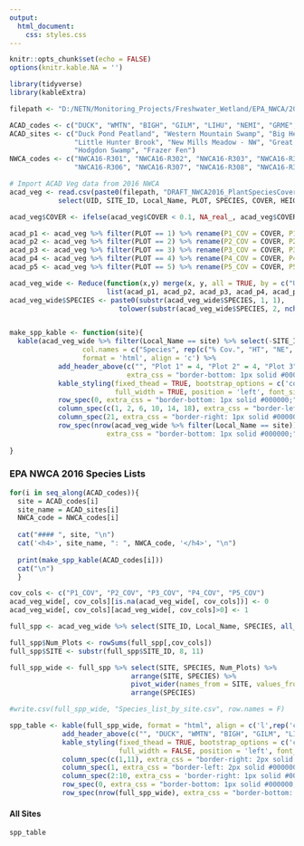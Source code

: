 ```yaml
---
output: 
  html_document:
    css: styles.css
---
```


```r
knitr::opts_chunk$set(echo = FALSE)
options(knitr.kable.NA = '')
```

```r
library(tidyverse)
library(kableExtra)

filepath <- "D:/NETN/Monitoring_Projects/Freshwater_Wetland/EPA_NWCA/2016_Data/2021_release/ACAD_only/"

ACAD_codes <- c("DUCK", "WMTN", "BIGH", "GILM", "LIHU", "NEMI", "GRME", "HEBR", "HODG", "FRAZ")
ACAD_sites <- c("Duck Pond Peatland", "Western Mountain Swamp", "Big Heath", "Gilmore Meadow",
                "Little Hunter Brook", "New Mills Meadow - NW", "Great Meadow (IAH)", "Heath Brook",
                "Hodgdon Swamp", "Frazer Fen")
NWCA_codes <- c("NWCA16-R301", "NWCA16-R302", "NWCA16-R303", "NWCA16-R304", "NWCA16-R305",
                "NWCA16-R306", "NWCA16-R307", "NWCA16-R308", "NWCA16-R309", "NWCA16-R310")

# Import ACAD Veg data from 2016 NWCA
acad_veg <- read.csv(paste0(filepath, "DRAFT_NWCA2016_PlantSpeciesCoverHeight_20200416_ACAD.csv")) %>%
            select(UID, SITE_ID, Local_Name, PLOT, SPECIES, COVER, HEIGHT, NE, SW)

acad_veg$COVER <- ifelse(acad_veg$COVER < 0.1, NA_real_, acad_veg$COVER)

acad_p1 <- acad_veg %>% filter(PLOT == 1) %>% rename(P1_COV = COVER, P1_HT = HEIGHT, P1_NE = NE, P1_SW = SW) %>% select(-PLOT)
acad_p2 <- acad_veg %>% filter(PLOT == 2) %>% rename(P2_COV = COVER, P2_HT = HEIGHT, P2_NE = NE, P2_SW = SW) %>% select(-PLOT)
acad_p3 <- acad_veg %>% filter(PLOT == 3) %>% rename(P3_COV = COVER, P3_HT = HEIGHT, P3_NE = NE, P3_SW = SW) %>% select(-PLOT)
acad_p4 <- acad_veg %>% filter(PLOT == 4) %>% rename(P4_COV = COVER, P4_HT = HEIGHT, P4_NE = NE, P4_SW = SW) %>% select(-PLOT)
acad_p5 <- acad_veg %>% filter(PLOT == 5) %>% rename(P5_COV = COVER, P5_HT = HEIGHT, P5_NE = NE, P5_SW = SW) %>% select(-PLOT)

acad_veg_wide <- Reduce(function(x,y) merge(x, y, all = TRUE, by = c("UID", "SITE_ID", "Local_Name", "SPECIES")),
                        list(acad_p1, acad_p2, acad_p3, acad_p4, acad_p5)) %>% select(-UID)
acad_veg_wide$SPECIES <- paste0(substr(acad_veg_wide$SPECIES, 1, 1), 
                           tolower(substr(acad_veg_wide$SPECIES, 2, nchar(acad_veg_wide$SPECIES))))


make_spp_kable <- function(site){
  kable(acad_veg_wide %>% filter(Local_Name == site) %>% select(-SITE_ID, -Local_Name), 
                  col.names = c("Species", rep(c("% Cov.", "HT", "NE", "SW"), 5)),
                  format = 'html', align = 'c') %>%
            add_header_above(c("", "Plot 1" = 4, "Plot 2" = 4, "Plot 3" = 4, "Plot 4" = 4, "Plot 5" = 4),
                             extra_css = "border-bottom: 1px solid #000000; border-right: 3px solid #ffffff") %>% 
            kable_styling(fixed_thead = TRUE, bootstrap_options = c('condensed'), 
                          full_width = TRUE, position = 'left', font_size = 12) %>% 
            row_spec(0, extra_css = "border-bottom: 1px solid #000000;") %>% 
            column_spec(c(1, 2, 6, 10, 14, 18), extra_css = "border-left: 1px solid #000000;") %>% 
            column_spec(21, extra_css = "border-right: 1px solid #000000;") %>% 
            row_spec(nrow(acad_veg_wide %>% filter(Local_Name == site)), 
                        extra_css = "border-bottom: 1px solid #000000;")
  
}

```

### EPA NWCA 2016 Species Lists {.tabset .tabset-pills}

```r
for(i in seq_along(ACAD_codes)){
  site = ACAD_codes[i]
  site_name = ACAD_sites[i]
  NWCA_code = NWCA_codes[i]
  
  cat("#### ", site, "\n")
  cat('<h4>', site_name, ": ", NWCA_code, '</h4>', "\n")
     
  print(make_spp_kable(ACAD_codes[i]))
  cat("\n")
  }
```

```r
cov_cols <- c("P1_COV", "P2_COV", "P3_COV", "P4_COV", "P5_COV")
acad_veg_wide[, cov_cols][is.na(acad_veg_wide[, cov_cols])] <- 0
acad_veg_wide[, cov_cols][acad_veg_wide[, cov_cols]>0] <- 1

full_spp <- acad_veg_wide %>% select(SITE_ID, Local_Name, SPECIES, all_of(cov_cols))

full_spp$Num_Plots <- rowSums(full_spp[,cov_cols])
full_spp$SITE <- substr(full_spp$SITE_ID, 8, 11)

full_spp_wide <- full_spp %>% select(SITE, SPECIES, Num_Plots) %>%
                              arrange(SITE, SPECIES) %>% 
                              pivot_wider(names_from = SITE, values_from = Num_Plots) %>% 
                              arrange(SPECIES)

#write.csv(full_spp_wide, "Species_list_by_site.csv", row.names = F)

spp_table <- kable(full_spp_wide, format = "html", align = c('l',rep('c', 10))) %>% 
             add_header_above(c("", "DUCK", "WMTN", "BIGH", "GILM", "LIHU", "NEMI", "GRME", "HEBR", "HODG", "FRAZ")) %>% 
             kable_styling(fixed_thead = TRUE, bootstrap_options = c('condensed'), 
                           full_width = FALSE, position = 'left', font_size = 12) %>% 
             column_spec(c(1,11), extra_css = "border-right: 2px solid #000000;") %>% 
             column_spec(1, extra_css = "border-left: 2px solid #000000;") %>% 
             column_spec(2:10, extra_css = 'border-right: 1px solid #000000;') %>% 
             row_spec(0, extra_css = "border-bottom: 1px solid #000000;") %>% 
             row_spec(nrow(full_spp_wide), extra_css = "border-bottom: 1px solid #000000;")


```

#### All Sites

```r
spp_table
```

